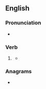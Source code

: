 ==English==

===Pronunciation===
* {{rhymes|en|ɛpt|s=1}}

===Verb===
{{head|en|verb form}}

# {{lb|en|obsolete}} {{en-past of|step}}
#* {{quote-book|en|year=1863|author=Sheridan Le Fanu|title={{w|The House by the Churchyard}}|passage=So Dangerfield's little dyspepsy had like to have cured one or other of the village leeches, for ever and a day, of the heart-ache and all other aches that flesh is heir to. For Dangerfield commenced with Toole: and that physician, on the third day of his instalment, found that Sturk had '''stept''' in and taken his patient bodily out of his hands.}}

===Anagrams===
* {{anagrams|en|a=epstt|Petts|T-step}}